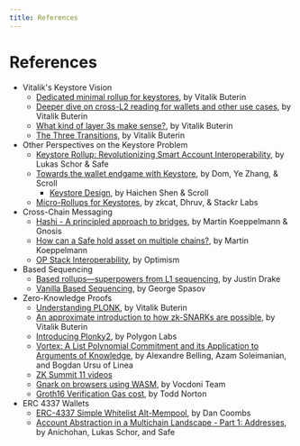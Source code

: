 ```yaml
---
title: References
---
```


# References

* Vitalik's Keystore Vision
  * [Dedicated minimal rollup for keystores](https://notes.ethereum.org/@vbuterin/minimal_keystore_rollup), by Vitalik Buterin
  * [Deeper dive on cross-L2 reading for wallets and other use cases](https://vitalik.eth.limo/general/2023/06/20/deeperdive.html), by Vitalik Buterin
  * [What kind of layer 3s make sense?](https://vitalik.eth.limo/general/2022/09/17/layer_3.html), by Vitalik Buterin
  * [The Three Transitions](https://vitalik.eth.limo/general/2023/06/09/three_transitions.html), by Vitalik Buterin
* Other Perspectives on the Keystore Problem
  * [Keystore Rollup: Revolutionizing Smart Account Interoperability](https://safe.global/blog/keystore-rollup-smart-account-interoperability), by Lukas Schor & Safe
  * [Towards the wallet endgame with Keystore](https://scroll.io/blog/towards-the-wallet-endgame-with-keystore), by Dom, Ye Zhang, & Scroll
    * [Keystore Design](https://hackmd.io/@haichen/keystore), by Haichen Shen & Scroll
  * [Micro-Rollups for Keystores](https://mirror.xyz/stackrlabs.eth/4kLzcBdvWnvECxOnaGQ8prAqUZEzj4BoDoXqSSXiV6w), by zkcat, Dhruv, & Stackr Labs
* Cross-Chain Messaging
  * [Hashi - A principled approach to bridges](https://ethresear.ch/t/hashi-a-principled-approach-to-bridges/14725), by Martin Koeppelmann & Gnosis
  * [How can a Safe hold asset on multiple chains?](https://forum.safe.global/t/how-can-a-safe-hold-asset-on-multiple-chains/2242), by Martin Koeppelmann
  * [OP Stack Interoperability](https://specs.optimism.io/interop/overview.html), by Optimism
* Based Sequencing
  * [Based rollups—superpowers from L1 sequencing](https://ethresear.ch/t/based-rollups-superpowers-from-l1-sequencing/15016), by Justin Drake
  * [Vanilla Based Sequencing](https://hackmd.io/@Perseverance/rkhnAbi06), by George Spasov
* Zero-Knowledge Proofs
  * [Understanding PLONK](https://vitalik.eth.limo/general/2019/09/22/plonk.html), by Vitalik Buterin
  * [An approximate introduction to how zk-SNARKs are possible](https://vitalik.eth.limo/general/2021/01/26/snarks.html), by Vitalik Buterin
  * [Introducing Plonky2](https://polygon.technology/blog/introducing-plonky2), by Polygon Labs
  * [Vortex: A List Polynomial Commitment and its Application to Arguments of Knowledge](https://eprint.iacr.org/2024/185), by Alexandre Belling, Azam Soleimanian, and Bogdan Ursu of Linea
  * [ZK Summit 11 videos](https://www.youtube.com/playlist?list=PLj80z0cJm8QFy2umHqu77a8dbZSqpSH54)
  * [Gnark on browsers using WASM](https://hackmd.io/@vocdoni/B1VPA99Z3), by Vocdoni Team
  * [Groth16 Verification Gas cost](https://hackmd.io/@nebra-one/ByoMB8Zf6), by Todd Norton
* ERC 4337 Wallets
  * [ERC-4337 Simple Whitelist Alt-Mempool](https://hackmd.io/@dancoombs/BJYRz3h8n), by Dan Coombs
  * [Account Abstraction in a Multichain Landscape - Part 1: Addresses](https://safe.mirror.xyz/4GcGAOFno-suTCjBewiYH4k4yXPDdIukC5woO5Bjc4w), by Anichohan, Lukas Schor, and Safe
